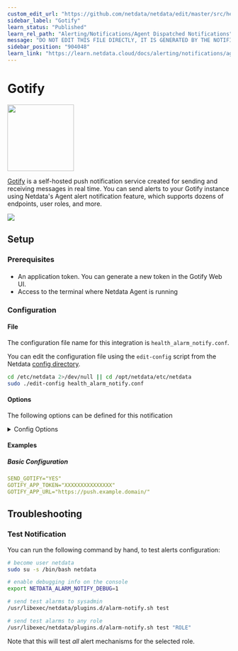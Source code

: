 ```yaml
---
custom_edit_url: "https://github.com/netdata/netdata/edit/master/src/health/notifications/gotify/metadata.yaml"
sidebar_label: "Gotify"
learn_status: "Published"
learn_rel_path: "Alerting/Notifications/Agent Dispatched Notifications"
message: "DO NOT EDIT THIS FILE DIRECTLY, IT IS GENERATED BY THE NOTIFICATION'S metadata.yaml FILE"
sidebar_position: "904048"
learn_link: "https://learn.netdata.cloud/docs/alerting/notifications/agent-dispatched-notifications/gotify"
---
```



# Gotify


<img src="https://netdata.cloud/img/gotify.png" width="150"/>


[Gotify](https://gotify.net/) is a self-hosted push notification service created for sending and receiving messages in real time.
You can send alerts to your Gotify instance using Netdata's Agent alert notification feature, which supports dozens of endpoints, user roles, and more.



<img src="https://img.shields.io/badge/maintained%20by-Netdata-%2300ab44" />

## Setup

### Prerequisites

#### 

- An application token. You can generate a new token in the Gotify Web UI.
- Access to the terminal where Netdata Agent is running



### Configuration

#### File

The configuration file name for this integration is `health_alarm_notify.conf`.


You can edit the configuration file using the `edit-config` script from the
Netdata [config directory](/docs/configuring/configuration#the-netdata-config-directory).

```bash
cd /etc/netdata 2>/dev/null || cd /opt/netdata/etc/netdata
sudo ./edit-config health_alarm_notify.conf
```
#### Options

The following options can be defined for this notification

<details><summary>Config Options</summary>

| Name | Description | Default | Required |
|:----|:-----------|:-------|:--------:|
| SEND_GOTIFY | Set `SEND_GOTIFY` to YES | YES | yes |
| GOTIFY_APP_TOKEN | set `GOTIFY_APP_TOKEN` to the app token you generated. |  | yes |
| GOTIFY_APP_URL | Set `GOTIFY_APP_URL` to point to your Gotify instance, for example `https://push.example.domain/` |  | yes |

</details>

#### Examples

##### Basic Configuration



```yaml
SEND_GOTIFY="YES"
GOTIFY_APP_TOKEN="XXXXXXXXXXXXXXX"
GOTIFY_APP_URL="https://push.example.domain/"

```


## Troubleshooting

### Test Notification

You can run the following command by hand, to test alerts configuration:

```bash
# become user netdata
sudo su -s /bin/bash netdata

# enable debugging info on the console
export NETDATA_ALARM_NOTIFY_DEBUG=1

# send test alarms to sysadmin
/usr/libexec/netdata/plugins.d/alarm-notify.sh test

# send test alarms to any role
/usr/libexec/netdata/plugins.d/alarm-notify.sh test "ROLE"
```

Note that this will test _all_ alert mechanisms for the selected role.


